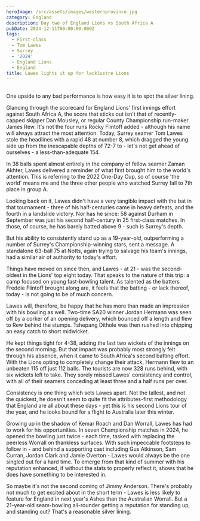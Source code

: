```yaml
---
heroImage: /src/assets/images/westernprovince.jpg
category: England
description: Day two of England Lions vs South Africa A
pubDate: 2024-12-11T00:00:00.000Z
tags:
  - First-class
  - Tom Lawes
  - Surrey
  - '2024'
  - England Lions
  - England
title: Lawes lights it up for lacklustre Lions
---
```


##

One upside to any bad performance is how easy it is to spot the silver lining.

Glancing through the scorecard for England Lions' first innings effort against South Africa A, the score that sticks out isn't that of recently-capped skipper Dan Mousley, or regular County Championship run-maker James Rew. It's not the four runs Rocky Flintoff added - although his name will always attract the most attention. Today, Surrey seamer Tom Lawes stole the headlines with a rapid 48 at number 8, which dragged the young side up from the inescapable depths of 72-7 to - let's not get ahead of ourselves - a less-than-adequate 154.

In 38 balls spent almost entirely in the company of fellow seamer Zaman Akhter, Lawes delivered a reminder of what first brought him to the world's attention. This is referring to the 2022 One-Day Cup, so of course 'the world' means me and the three other people who watched Surrey fall to 7th place in group A.

Looking back on it, Lawes didn't have a very tangible impact with the bat in that tournament - three of his half-centuries came in heavy defeats, and the fourth in a landslide victory. Nor has he since: 58 against Durham in September was just his second half-century in 25 first-class matches. In those, of course, he has barely batted above 9 - such is Surrey's depth.

But his ability to consistently stand up as a 19-year-old, outperforming a number of Surrey's Championship-winning stars, sent a message. A standalone 63-ball 75 at Notts, again trying to salvage his team's innings, had a similar air of authority to today's effort.

Things have moved on since then, and Lawes - at 21 - was the second-oldest in the Lions' top eight today. That speaks to the nature of this trip: a camp focused on young fast-bowling talent. As talented as the batters Freddie Flintoff brought along are, it feels that the batting - or lack thereof, today - is not going to be of much concern.

Lawes will, therefore, be happy that he has more than made an impression with his bowling as well. Two-time SA20 winner Jordan Hermann was seen off by a corker of an opening delivery, which bounced off a length and flew to Rew behind the stumps. Tshepang Dithole was then rushed into chipping an easy catch to short midwicket.

He kept things tight for 4-38, adding the last two wickets of the innings on the second morning. But that impact was probably most strongly felt through his absence, when it came to South Africa's second batting effort. With the Lions opting to completely change their attack, Hermann flew to an unbeaten 115 off just 112 balls. The tourists are now 328 runs behind, with six wickets left to take. They sorely missed Lawes' consistency and control, with all of their seamers conceding at least three and a half runs per over.

Consistency is one thing which sets Lawes apart. Not the tallest, and not the quickest, he doesn't seem to quite fit the attributes-first methodology that England are all about these days - yet this is his second Lions tour of the year, and he looks bound for a flight to Australia later this winter.

Growing up in the shadow of Kemar Roach and Dan Worrall, Lawes has had to work for his opportunities. In seven Championship matches in 2024, he opened the bowling just twice - each time, tasked with replacing the peerless Worrall on thankless surfaces. With such impeccable footsteps to follow in - and behind a supporting cast including Gus Atkinson, Sam Curran, Jordan Clark and Jamie Overton - Lawes would always be the one singled out for a hard time. To emerge from that kind of summer with his reputation enhanced, if without the stats to properly reflect it, shows that he does have something to be interested in.

So maybe it's not the second coming of Jimmy Anderson. There's probably not much to get excited about in the short term - Lawes is less likely to feature for England in next year's Ashes than the Australian Worrall. But a 21-year-old seam-bowling all-rounder getting a reputation for standing up, and standing out? That's a reasonable silver lining.
